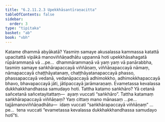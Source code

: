 ```yaml
---
title: "6.2.11.2.3 Upekkhāsantīraṇacitta"
tableOfContents: false
sidebar:
  order: 3
type: "tipitaka"
basket: "ab"
book: "vbh"
---
```



<DynamicBreadcrumb />

<Division number="328" book="vbh">

<Paragraph number="1285" book="vbh">
Katame dhammā abyākatā? Yasmiṃ samaye akusalassa kammassa katattā upacitattā vipākā manoviññāṇadhātu uppannā hoti upekkhāsahagatā rūpārammaṇā vā …pe…  dhammārammaṇā vā yaṃ yaṃ vā panārabbha, tasmiṃ samaye saṅkhārapaccayā viññāṇaṃ, viññāṇapaccayā nāmaṃ, nāmapaccayā chaṭṭhāyatanaṃ, chaṭṭhāyatanapaccayā phasso, phassapaccayā vedanā, vedanāpaccayā adhimokkho, adhimokkhapaccayā bhavo, bhavapaccayā jāti, jātipaccayā jarāmaraṇaṃ. Evametassa kevalassa dukkhakkhandhassa samudayo hoti.
</Paragraph>

</Division>
<Division number="329" book="vbh">

<Paragraph number="1286" book="vbh">
Tattha katamo saṅkhāro? Yā cetanā sañcetanā sañcetayitattaṃ—  ayaṃ vuccati “saṅkhāro”.
</Paragraph>

<Paragraph number="1287" book="vbh">
Tattha katamaṃ saṅkhārapaccayā viññāṇaṃ? Yaṃ cittaṃ mano mānasaṃ …pe…  tajjāmanoviññāṇadhātu—  idaṃ vuccati “saṅkhārapaccayā viññāṇaṃ” …pe…  tena vuccati “evametassa kevalassa dukkhakkhandhassa samudayo hotī”ti.
</Paragraph>
</Division>